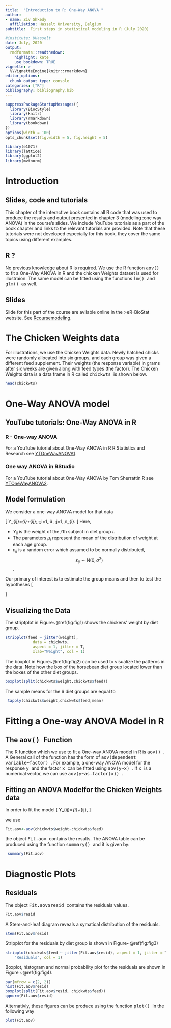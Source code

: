 ---
title:  "Introduction to R: One-Way ANOVA "
author:
- name: Ziv Shkedy
  affiliation: Hasselt University, Belgium
subtitle:  First steps in statistical modeling in R (July 2020)

#institute: UHasselt
date: July, 2020
output:
  rmdformats::readthedown:
    highlight: kate
    use_bookdown: TRUE
vignette: >
  %\VignetteEngine{knitr::rmarkdown}
editor_options: 
  chunk_output_type: console
categories: ["R"]
bibliography: bibliography.bib
---


<script type="text/javascript"
  src="http://cdn.mathjax.org/mathjax/latest/MathJax.js?config=TeX-AMS-MML_HTMLorMML">
</script>


```{r style, echo=FALSE, message=FALSE, warning=FALSE, results="asis"}
suppressPackageStartupMessages({
  library(BiocStyle)
  library(knitr)
  library(rmarkdown)
  library(bookdown)
})
options(width = 100)
opts_chunk$set(fig.width = 5, fig.height = 5)

```

```{r,echo=FALSE}
library(e1071)
library(lattice)
library(ggplot2)
library(mvtnorm)
```

# Introduction

## Slides, code and tutorials

This chapter of the interactive book contains all R code that was used to produce the results and output presented in chapter 3 (modeling :one way ANOVA) in the course's slides. We include YouTube tutorials as a part of the book chapter and links to the relevant tutorials are provided. Note that these tutorials were not developed especially for this book, they cover the same topics using different examples. 

## R ?
No previous knowledge about R is required. We use the R function <tt> aov() </tt> to fit a One-Way ANOVA in R and the chicken Weights dataset is used for illustraion. The same model can be fitted using the functions <tt> lm() </tt> and <tt> glm() </tt> as well.

##  Slides
Slide for this part of the course are avilable online in the >eR-BioStat website. See  [Rcoursemodeling](https://github.com/eR-Biostat/Courses/blob/master/Introductory%20Courses/Introduction%20to%20R/Slides/eR-Biostat_An%20Introduction%20to%20R_2017_Modeling1.pdf).

# The Chicken Weights data
For illustrations, we use the Chicken Weights data. Newly hatched chicks were randomly allocated into six groups, and each group was given a different feed supplement. Their weights (the response variable) in grams after six weeks are given along with feed types (the factor). The Chicken Weights data is a data frame in R called <tt> chickwts </tt> is shown below. 

```{r}
head(chickwts)
```

# One-Way ANOVA model


## YouTube tutorials: One-Way ANOVA in R

### R - One-way ANOVA

For a YouTube tutorial about One-Way ANOVA in R R Statistics and Research see [YTOneWayANOVA1](https://www.youtube.com/watch?v=4DeCaCaC2JQ).

### One way ANOVA in RStudio

For a YouTube tutorial about One-Way ANOVA by 
Tom Sherrattin R see [YTOneWayANOVA2](https://www.youtube.com/watch?v=zDGQxC0bWn4).

## Model formulation

We consider a one-way ANOVA model for that data

\[
Y_{ij}=\mu_{i}+\varepsilon_{ij}\;\;\;\;i=1,\dots,6 ,\;j=1,\dots,n_{i}. 
\]
Here,

 * $Y_{ij}$ is the weight of the $j$'th subject in diet group $i$.
 * The parameters $\mu_{i}$ represent the mean of the distribution of weight  at each age group.
 * \item $\varepsilon_{ij}$ is a random error which assumed to be normally distributed,      
   $$\varepsilon_{ij}\sim\mbox{N}(0,\sigma^{2})$$.
   

Our primary of interest is to estimate the group means and then to test the hypotheses
\[
\begin{array}{l}
\mbox{H}_{0}:\mu_{1}=\mu_{2}=\dots=\mu_{6},\\
\mbox{H}_{1}: \mu_{l} \ne \mu_{k}\;\;\mbox{for at least one pair}.
\end{array}
\]

## Visualizing the Data 

The striptplot in Figure~\@ref(fig:fig1) shows the chickens' weight by diet group. 

```{r fig1, fig.cap="Chicks weight by diet group."}
stripplot(feed ~ jitter(weight), 
            data = chickwts, 
            aspect = 1, jitter = T, 
            xlab="Weight", col = 1)
```

The boxplot in Figure~\@ref(fig:fig2) can be used to visualize the patterns in the data. Note how the box of the horsebean diet group located lower than the boxes of the other diet groups.

```{r fig2, fig.cap="Chicks weight by diet group."}
boxplot(split(chickwts$weight,chickwts$feed))
```

The sample means for the 6 diet groups are equal to

```{r}
 tapply(chickwts$weight,chickwts$feed,mean)
```

# Fitting a One-way ANOVA Model in R

## The <tt> aov() </tt> Function

The R  function which we use to fit a One-way ANOVA  model in R is <tt>  aov() </tt>. A General call of the function has the form of <tt> aov(dependent variable~factor) </tt>.  For example, a one-way ANOVA model for the response <tt> y </tt> and the factor <tt> x </tt> can be fitted using <tt> aov(y~x) </tt>. If <tt> x </tt> is a numerical vector, we can use <tt> aov(y~as.factor(x)) </tt>.

##  Fitting an ANOVA Modelfor the Chicken Weights data

 In order to fit the model 
\[
Y_{ij}=\mu_{i}+\varepsilon_{ij},
\]

we use

```{r}
Fit.aov<-aov(chickwts$weight~chickwts$feed)
```
the object <tt> Fit.aov </tt> contains the results. The ANOVA table can be produced using the function <tt> summary() </tt> and it is given by:

```{r}
 summary(Fit.aov)
```


# Diagnostic Plots

## Residuals

The object <tt> Fit.aov$resid </tt> contains the residuals values.

```{r}
Fit.aov$resid
```

A Stem-and-leaf diagram reveals a symatical distribution of the residuals.

```{r}
stem(Fit.aov$resid)
```

Stripplot for the residuals by diet group is shown in Figure~\@ref(fig:fig3)

```{r fi3, fig.cap="Residuals by diet group."}
stripplot(chickwts$feed ~ jitter(Fit.aov$resid), aspect = 1, jitter = T, xlab = 
	"Residuals", col = 1)
```

Boxplot, histogram and normal probability plot for the residuals are shown in Figure ~\@ref(fig:fig4).

```{r fig4,fig.cap="Distribution for the residuals."}
par(mfrow = c(2, 2))
hist(Fit.aov$resid)
boxplot(split(Fit.aov$resid, chickwts$feed))
qqnorm(Fit.aov$resid)
```

Alternativly, these figures can be produce using the function <tt> plot() </tt> in the following way

```{r fig5, fig.cap="Diagnostic plots."}
plot(Fit.aov)
```





